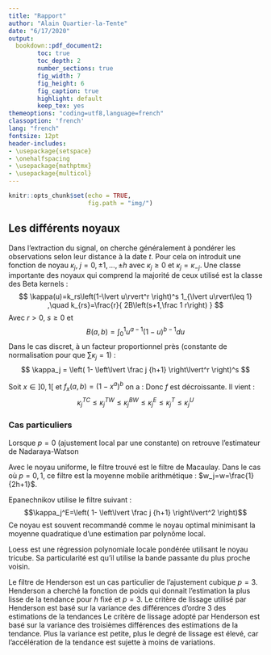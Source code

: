 ```yaml
---
title: "Rapport"
author: "Alain Quartier-la-Tente"
date: "6/17/2020"
output:
  bookdown::pdf_document2:
        toc: true
        toc_depth: 2
        number_sections: true
        fig_width: 7
        fig_height: 6
        fig_caption: true
        highlight: default
        keep_tex: yes
themeoptions: "coding=utf8,language=french"
classoption: 'french'
lang: "french"
fontsize: 12pt
header-includes:
- \usepackage{setspace}
- \onehalfspacing
- \usepackage{mathptmx}
- \usepackage{multicol}
---
```


```r
knitr::opts_chunk$set(echo = TRUE,
                      fig.path = "img/")
```

## Les différents noyaux

Dans l'extraction du signal, on cherche généralement à pondérer les observations selon leur distance à la date $t$. 
Pour cela on introduit une fonction de noyau $\kappa_j$, $j=0,\pm1,\dots,\pm h$ avec $\kappa_j \geq0$ et $\kappa_j=\kappa_{-j}$.
Une classe importante des noyaux qui comprend la majorité de ceux utilisé est la classe des Beta kernels :
$$
\kappa(u)=k_rs\left(1-\lvert u\rvert^r
\right)^s
1_{\lvert u\rvert\leq 1}
,\quad k_{rs}=\frac{r}{
2B\left(s+1,\frac 1 r\right)
}
$$
Avec $r>0$, $s\geq 0$ et 
$$
B(a,b)=\int_0^1u^{a-1}(1-u)^{b-1}du
$$
Dans le cas discret, à un facteur proportionnel près (constante de normalisation pour que $\sum\kappa_j=1$) :
$$
\kappa_j = \left(
  1-
  \left\lvert
  \frac j {h+1}
  \right\lvert^r
\right)^s
$$
\begin{multicols}{2}
\begin{itemize}
\item $r=1,s=0$ uniform kernel : 
$$\kappa_j^U=1$$
%$$\kappa_j^U=\frac{1}{2h+1}$$

\item $r=s=1$ triangle kernel :
$$\kappa_j^T=\left(
  1-
  \left\lvert
  \frac j {h+1}
  \right\lvert
\right)$$
%$$\kappa_j^T=\frac{\left(
%  1-
%  \left\lvert
%  \frac j {h+1}
%  \right\lvert
%\right)}{
%h+1
%}
%$$

\item $r=2,s=1$  Epanechnikov (ou Parabolic) kernel :
$$\kappa_j^E=\left(
  1-
  \left\lvert
  \frac j {h+1}
  \right\lvert^2
\right)$$
\end{itemize}
\end{multicols}


\begin{multicols}{2}
\begin{itemize}

\item $r=s=2$ biweight kernel :
$$\kappa_j^{BW}=\left(
  1-
  \left\lvert
  \frac j {h+1}
  \right\lvert^2
\right)^2$$

\item $r = 2, s = 3$ triweight kernel :
$$\kappa_j^{TW}=\left(
  1-
  \left\lvert
  \frac j {h+1}
  \right\lvert^2
\right)^3$$

\item $r = s = 3$ tricube kernel :
$$\kappa_j^{TC}=\left(
  1-
  \left\lvert
  \frac j {h+1}
  \right\lvert^3
\right)^3$$

\item Gaussian kernel  :
$$
\kappa_j^G=\exp\left(
-\frac{
  j^2
}{
  4h^2
}\right)
$$
\item Henderson kernel :
$$
\kappa_{j}=\left[(h+1)^{2}-j^{2}\right]\left[(h+2)^{2}-j^{2}\right]\left[(h+3)^{2}-j^{2}\right]
$$

\item Trapezoidal kernel :
$$
\kappa_j^{TP}=
\begin{cases}
  \frac{1}{3(2h-1)} & \text{ si }j=\pm h 
  \\
  \frac{2}{3(2h-1)} & \text{ si }j=\pm (h-1)\\
  \frac{1}{2h-1}& \text{ sinon}
\end{cases}
$$

\end{itemize}
\end{multicols}

Soit $x\in ]0,1[$ et $f_x(a,b)=\left(1-x^{a}\right)^{b}$
on a :
\begin{align*}
\frac{\partial}{\partial a}f(a,b) &=-ax^{a-1}(1-x^{a})^{b}<0 \\
\frac{\partial}{\partial b}f(a,b)&=\ln(1-x^{a})(1-x^{a})^{b} <0
\end{align*}
Donc $f$ est décroissante. Il vient :
$$
\kappa_j^{TC}
\leq\kappa_j^{TW}
\leq\kappa_j^{BW}
\leq\kappa_j^E
\leq\kappa_j^T
\leq\kappa_j^U
$$

### Cas particuliers

Lorsque $p=0$ (ajustement local par une constante) on retrouve l'estimateur de Nadaraya-Watson

Avec le noyau uniforme, le filtre trouvé est le filtre de Macaulay. Dans le cas où $p=0,1$, ce filtre est la moyenne mobile arithmétique : $w_j=w=\frac{1}{2h+1}$.

Epanechnikov utilise le filtre suivant :
$$\kappa_j^E=\left(
  1-
  \left\lvert
  \frac j {h+1}
  \right\lvert^2
\right)$$
Ce noyau est souvent recommandé comme le noyau optimal minimisant la moyenne quadratique d'une estimation par polynôme local.

Loess est une régression polynomiale locale pondérée utilisant le noyau tricube. Sa particularité est qu'il utilise la bande passante du plus proche voisin.

Le filtre de Henderson est un cas particulier de l'ajustement cubique $p=3$.
Henderson a cherché la fonction de poids qui donnait l'estimation la plus lisse de la tendance pour $h$ fixé et $p=3$.
Le critère de lissage utilisé par Henderson est basé sur la variance des différences d'ordre 3 des estimations de la tendances
Le critère de lissage adopté par Henderson est basé sur la variance des troisièmes différences des estimations de la tendance. Plus la variance est petite, plus le degré de lissage est élevé, car l'accélération de la tendance est sujette à moins de variations.

